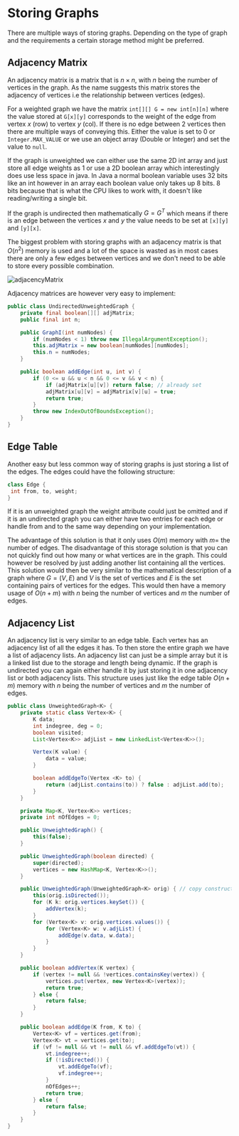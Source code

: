 # Storing Graphs

There are multiple ways of storing graphs. Depending on the type of graph and the requirements a certain storage method might be preferred.

## Adjacency Matrix

An adjacency matrix is a matrix that is $n \times n$, with $n$ being the number of vertices in the graph. As the name suggests this matrix stores the adjacency of vertices i.e the relationship between vertices (edges).

For a weighted graph we have the matrix `int[][] G = new int[n][n]` where the value stored at `G[x][y]` corresponds to the weight of the edge from vertex $x$ (row) to vertex $y$ (col). If there is no edge between 2 vertices then there are multiple ways of conveying this. Either the value is set to 0 or `Integer.MAX_VALUE` or we use an object array (Double or Integer) and set the value to `null`.

If the graph is unweighted we can either use the same 2D int array and just store all edge weights as 1 or use a 2D boolean array which interestingly does use less space in java. In Java a normal boolean variable uses 32 bits like an int however in an array each boolean value only takes up 8 bits. 8 bits because that is what the CPU likes to work with, it doesn't like reading/writing a single bit.

If the graph is undirected then mathematically $G = G^T$ which means if there is an edge between the vertices $x$ and $y$ the value needs to be set at `[x][y]` and `[y][x]`.

The biggest problem with storing graphs with an adjacency matrix is that $O(n^2)$ memory is used and a lot of the space is wasted as in most cases there are only a few edges between vertices and we don't need to be able to store every possible combination.

![adjacencyMatrix](/compSci/adjacencyMatrix.png)

Adjacency matrices are however very easy to implement:

```java
public class UndirectedUnweightedGraph {
    private final boolean[][] adjMatrix;
    public final int n;

    public GraphI(int numNodes) {
        if (numNodes < 1) throw new IllegalArgumentException();
        this.adjMatrix = new boolean[numNodes][numNodes];
        this.n = numNodes;
    }

    public boolean addEdge(int u, int v) {
        if (0 <= u && u < n && 0 <= v && v < n) {
            if (adjMatrix[u][v]) return false; // already set
            adjMatrix[u][v] = adjMatrix[v][u] = true;
            return true;
        }
        throw new IndexOutOfBoundsException();
    }
}
```

## Edge Table

Another easy but less common way of storing graphs is just storing a list of the edges. The edges could have the following structure:

```java
class Edge {
 int from, to, weight;
}
```

If it is an unweighted graph the weight attribute could just be omitted and if it is an undirected graph you can either have two entries for each edge or handle from and to the same way depending on your implementation.

The advantage of this solution is that it only uses $O(m)$ memory with $m=$ the number of edges. The disadvantage of this storage solution is that you can not quickly find out how many or what vertices are in the graph. This could however be resolved by just adding another list containing all the vertices. This solution would then be very similar to the mathematical description of a graph where $G=(V, E)$ and $V$ is the set of vertices and $E$ is the set containing pairs of vertices for the edges. This would then have a memory usage of $O(n+m)$ with $n$ being the number of vertices and $m$ the number of edges.

## Adjacency List

An adjacency list is very similar to an edge table. Each vertex has an adjacency list of all the edges it has. To then store the entire graph we have a list of adjacency lists. An adjacency list can just be a simple array but it is a linked list due to the storage and length being dynamic. If the graph is undirected you can again either handle it by just storing it in one adjacency list or both adjacency lists. This structure uses just like the edge table $O(n+m)$ memory with $n$ being the number of vertices and $m$ the number of edges.

```java
public class UnweightedGraph<K> {
    private static class Vertex<K> {
        K data;
        int indegree, deg = 0;
        boolean visited;
        List<Vertex<K>> adjList = new LinkedList<Vertex<K>>();

        Vertex(K value) {
            data = value;
        }

        boolean addEdgeTo(Vertex <K> to) {
            return (adjList.contains(to)) ? false : adjList.add(to);
        }
    }

    private Map<K, Vertex<K>> vertices;
    private int nOfEdges = 0;

    public UnweightedGraph() {
        this(false);
    }

    public UnweightedGraph(boolean directed) {
        super(directed);
        vertices = new HashMap<K, Vertex<K>>();
    }

    public UnweightedGraph(UnweightedGraph<K> orig) { // copy constructor
        this(orig.isDirected());
        for (K k: orig.vertices.keySet()) {
            addVertex(k);
        }
        for (Vertex<K> v: orig.vertices.values()) {
            for (Vertex<K> w: v.adjList) {
                addEdge(v.data, w.data);
            }
        }
    }

    public boolean addVertex(K vertex) {
        if (vertex != null && !vertices.containsKey(vertex)) {
            vertices.put(vertex, new Vertex<K>(vertex));
            return true;
        } else {
            return false;
        }
    }

    public boolean addEdge(K from, K to) {
        Vertex<K> vf = vertices.get(from);
        Vertex<K> vt = vertices.get(to);
        if (vf != null && vt != null && vf.addEdgeTo(vt)) {
            vt.indegree++;
            if (!isDirected()) {
                vt.addEdgeTo(vf);
                vf.indegree++;
            }
            nOfEdges++;
            return true;
        } else {
            return false;
        }
    }
}
```
